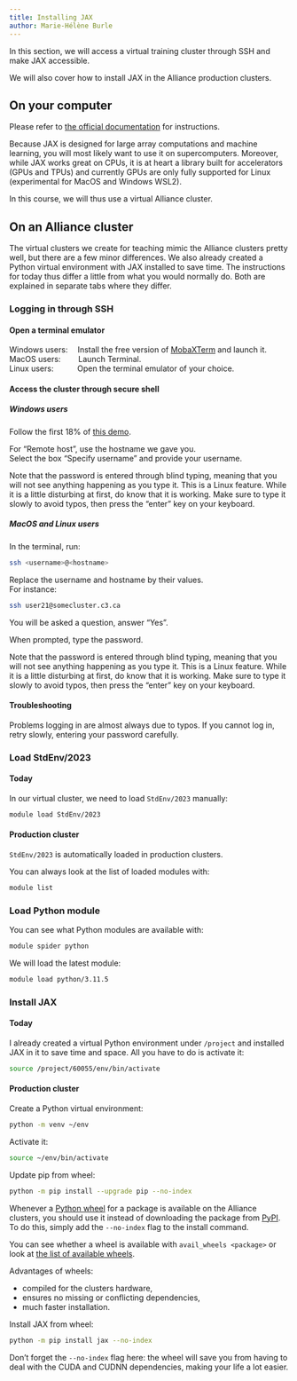 ```yaml
---
title: Installing JAX
author: Marie-Hélène Burle
---
```


:::{.def}

In this section, we will access a virtual training cluster through SSH and make JAX accessible.

We will also cover how to install JAX in the Alliance production clusters.

:::

## On your computer

Please refer to [the official documentation](https://jax.readthedocs.io/en/latest/installation.html) for instructions.

Because JAX is designed for large array computations and machine learning, you will most likely want to use it on supercomputers. Moreover, while JAX works great on CPUs, it is at heart a library built for accelerators (GPUs and TPUs) and currently GPUs are only fully supported for Linux (experimental for MacOS and Windows WSL2).

In this course, we will thus use a virtual Alliance cluster.

## On an Alliance cluster

:::{.note}

The virtual clusters we create for teaching mimic the Alliance clusters pretty well, but there are a few minor differences. We also already created a Python virtual environment with JAX installed to save time. The instructions for today thus differ a little from what you would normally do. Both are explained in separate tabs where they differ.

:::

### Logging in through SSH

#### Open a terminal emulator

Windows users: &emsp;Install the free version of [MobaXTerm](https://mobaxterm.mobatek.net/download.html) and launch it. \
MacOS users: &emsp;&emsp;Launch Terminal. \
Linux users: &emsp;&emsp;&ensp;&nbsp;Open the terminal emulator of your choice.

#### Access the cluster through secure shell

##### Windows users

Follow the first 18% of [this demo](https://mobaxterm.mobatek.net/demo.html).

For "Remote host", use the hostname we gave you. \
Select the box "Specify username" and provide your username.

:::{.note}

Note that the password is entered through blind typing, meaning that you will not see anything happening as you type it. This is a Linux feature. While it is a little disturbing at first, do know that it is working. Make sure to type it slowly to avoid typos, then press the "enter" key on your keyboard.

:::

##### MacOS and Linux users

In the terminal, run:

```.bash
ssh <username>@<hostname>
```

:::{.note}

Replace the username and hostname by their values.<br>
For instance:

```.bash
ssh user21@somecluster.c3.ca
```

:::

You will be asked a question, answer "Yes".

When prompted, type the password.

:::{.note}

Note that the password is entered through blind typing, meaning that you will not see anything happening as you type it. This is a Linux feature. While it is a little disturbing at first, do know that it is working. Make sure to type it slowly to avoid typos, then press the "enter" key on your keyboard.

:::

#### Troubleshooting

Problems logging in are almost always due to typos. If you cannot log in, retry slowly, entering your password carefully.

### Load StdEnv/2023

::: {.panel-tabset}

#### Today

In our virtual cluster, we need to load `StdEnv/2023` manually:

```.bash
module load StdEnv/2023
```

#### Production cluster

`StdEnv/2023` is automatically loaded in production clusters.

:::

You can always look at the list of loaded modules with:

```.bash
module list
```

### Load Python module

You can see what Python modules are available with:

```.bash
module spider python
```

We will load the latest module:

```.bash
module load python/3.11.5
```

### Install JAX

::: {.panel-tabset}

#### Today

I already created a virtual Python environment under `/project` and installed JAX in it to save time and space. All you have to do is activate it:

```.bash
source /project/60055/env/bin/activate
```

#### Production cluster

Create a Python virtual environment:

```.bash
python -m venv ~/env
```

Activate it:

```.bash
source ~/env/bin/activate
```

Update pip from wheel:

```.bash
python -m pip install --upgrade pip --no-index
```

:::{.note}

Whenever a [Python wheel](https://pythonwheels.com/) for a package is available on the Alliance clusters, you should use it instead of downloading the package from [PyPI](https://pypi.org/). To do this, simply add the `--no-index` flag to the install command.

You can see whether a wheel is available with `avail_wheels <package>` or look at [the list of available wheels](https://docs.alliancecan.ca/wiki/Available_Python_wheels).

Advantages of wheels:

- compiled for the clusters hardware,
- ensures no missing or conflicting dependencies,
- much faster installation.

:::

Install JAX from wheel:

```.bash
python -m pip install jax --no-index
```

:::{.note}

Don't forget the `--no-index` flag here: the wheel will save you from having to deal with the CUDA and CUDNN dependencies, making your life a lot easier.

:::

:::
